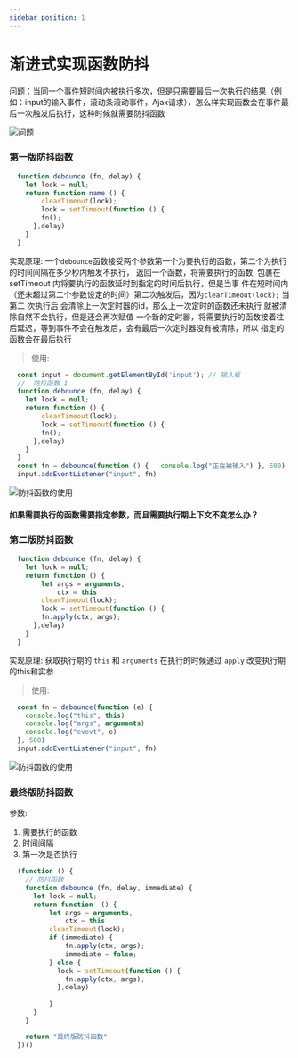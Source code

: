 ```yaml
---
sidebar_position: 1
---
```


# 渐进式实现函数防抖
问题：当同一个事件短时间内被执行多次，但是只需要最后一次执行的结果（例如：input的输入事件，滚动条滚动事件，Ajax请求），怎么样实现函数会在事件最后一次触发后执行，这种时候就需要防抖函数

![问题](/exampleImg/js/debounce.png)

### 第一版防抖函数

```js
  function debounce (fn, delay) {
    let lock = null;
    return function name () {
        clearTimeout(lock);
        lock = setTimeout(function () {
        fn();
      },delay)
    }
  }
```
实现原理:
一个```debounce```函数接受两个参数第一个为要执行的函数，第二个为执行的时间间隔在多少秒内触发不执行，
返回一个函数，将需要执行的函数, 包裹在 setTimeout 内将要执行的函数延时到指定的时间后执行，但是当事
件在短时间内（还未超过第二个参数设定的时间）第二次触发后，因为``` clearTimeout(lock); ``` 当第二
次执行后 会清除上一次定时器的id，那么上一次定时的函数还未执行 就被清除自然不会执行，但是还会再次赋值
一个新的定时器，将需要执行的函数接着往后延迟，等到事件不会在触发后，会有最后一次定时器没有被清除，所以
指定的函数会在最后执行

> 使用:
```js {4}
  const input = document.getElementById('input'); // 输入框
  //  防抖函数 1 
  function debounce (fn, delay) {
    let lock = null;
    return function () {
        clearTimeout(lock);
        lock = setTimeout(function () {
        fn();
      },delay)
    }
  }
  const fn = debounce(function () {   console.log("正在被输入") }, 500)
  input.addEventListener("input", fn)
```
![防抖函数的使用](/exampleImg/js/de2.png)

#### 如果需要执行的函数需要指定参数，而且需要执行期上下文不变怎么办？

### 第二版防抖函数

```js
  function debounce (fn, delay) {
    let lock = null;
    return function () {
        let args = arguments,
            ctx = this
        clearTimeout(lock);
        lock = setTimeout(function () {
        fn.apply(ctx, args);
      },delay)
    }
  }
```
实现原理:
获取执行期的 ```this``` 和 ``` arguments ``` 在执行的时候通过 ```apply``` 改变执行期的this和实参

> 使用:
```js 
  const fn = debounce(function (e) {
    console.log("this", this)
    console.log("args", arguments)
    console.log("evevt", e) 
  }, 500)
  input.addEventListener("input", fn)
```
![防抖函数的使用](/exampleImg/js/de3.png)

### 最终版防抖函数
参数:
1. 需要执行的函数
2. 时间间隔
3. 第一次是否执行

```js live  
  (function () {
    // 防抖函数
    function debounce (fn, delay, immediate) {
      let lock = null;
      return function  () {
          let args = arguments,
              ctx = this
          clearTimeout(lock);
          if (immediate) {
              fn.apply(ctx, args);
              immediate = false;
          } else {
            lock = setTimeout(function () {
              fn.apply(ctx, args);
            },delay)
          
          }
      }
    }

    return "最终版防抖函数"
  })()
```